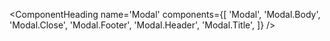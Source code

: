 
<ComponentHeading
  name='Modal'
  components={[
    'Modal',
    'Modal.Body',
    'Modal.Close',
    'Modal.Footer',
    'Modal.Header',
    'Modal.Title',
  ]}
/>
<Text variant='lead' />

```javascript

```
